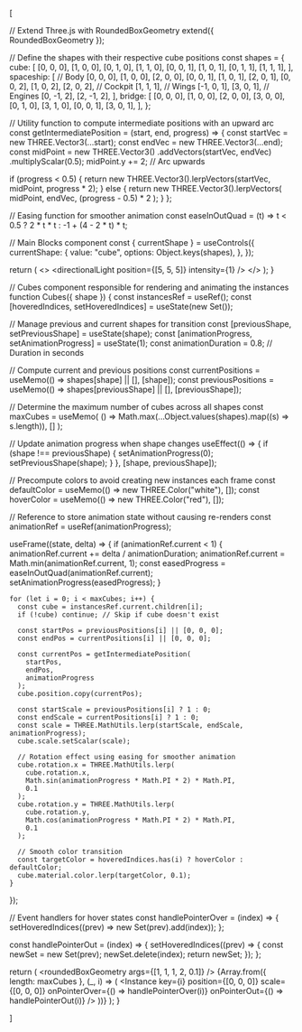 [

// Extend Three.js with RoundedBoxGeometry
extend({ RoundedBoxGeometry });

// Define the shapes with their respective cube positions
const shapes = {
  cube: [
    [0, 0, 0],
    [1, 0, 0],
    [0, 1, 0],
    [1, 1, 0],
    [0, 0, 1],
    [1, 0, 1],
    [0, 1, 1],
    [1, 1, 1],
  ],
  spaceship: [
    // Body
    [0, 0, 0],
    [1, 0, 0],
    [2, 0, 0],
    [0, 0, 1],
    [1, 0, 1],
    [2, 0, 1],
    [0, 0, 2],
    [1, 0, 2],
    [2, 0, 2],
    // Cockpit
    [1, 1, 1],
    // Wings
    [-1, 0, 1],
    [3, 0, 1],
    // Engines
    [0, -1, 2],
    [2, -1, 2],
  ],
  bridge: [
    [0, 0, 0],
    [1, 0, 0],
    [2, 0, 0],
    [3, 0, 0],
    [0, 1, 0],
    [3, 1, 0],
    [0, 0, 1],
    [3, 0, 1],
  ],
};

// Utility function to compute intermediate positions with an upward arc
const getIntermediatePosition = (start, end, progress) => {
  const startVec = new THREE.Vector3(...start);
  const endVec = new THREE.Vector3(...end);
  const midPoint = new THREE.Vector3()
    .addVectors(startVec, endVec)
    .multiplyScalar(0.5);
  midPoint.y += 2; // Arc upwards

  if (progress < 0.5) {
    return new THREE.Vector3().lerpVectors(startVec, midPoint, progress * 2);
  } else {
    return new THREE.Vector3().lerpVectors(
      midPoint,
      endVec,
      (progress - 0.5) * 2
    );
  }
};

// Easing function for smoother animation
const easeInOutQuad = (t) =>
  t < 0.5 ? 2 * t * t : -1 + (4 - 2 * t) * t;

// Main Blocks component
  const { currentShape } = useControls({
    currentShape: {
      value: "cube",
      options: Object.keys(shapes),
    },
  });

  return (
    <>
      <Cubes shape={currentShape} />
      <EffectComposer>
        <Bloom
          mipmapBlur
          luminanceThreshold={1}
          levels={7}
          intensity={1}
        />
      </EffectComposer>
      <OrbitControls />
      <ambientLight intensity={0.5} />
      <directionalLight position={[5, 5, 5]} intensity={1} />
    </>
  );
}

// Cubes component responsible for rendering and animating the instances
function Cubes({ shape }) {
  const instancesRef = useRef();
  const [hoveredIndices, setHoveredIndices] = useState(new Set());

  // Manage previous and current shapes for transition
  const [previousShape, setPreviousShape] = useState(shape);
  const [animationProgress, setAnimationProgress] = useState(1);
  const animationDuration = 0.8; // Duration in seconds

  // Compute current and previous positions
  const currentPositions = useMemo(() => shapes[shape] || [], [shape]);
  const previousPositions = useMemo(() => shapes[previousShape] || [], [previousShape]);

  // Determine the maximum number of cubes across all shapes
  const maxCubes = useMemo(
    () => Math.max(...Object.values(shapes).map((s) => s.length)),
    []
  );

  // Update animation progress when shape changes
  useEffect(() => {
    if (shape !== previousShape) {
      setAnimationProgress(0);
      setPreviousShape(shape);
    }
  }, [shape, previousShape]);

  // Precompute colors to avoid creating new instances each frame
  const defaultColor = useMemo(() => new THREE.Color("white"), []);
  const hoverColor = useMemo(() => new THREE.Color("red"), []);

  // Reference to store animation state without causing re-renders
  const animationRef = useRef(animationProgress);

  useFrame((state, delta) => {
    if (animationRef.current < 1) {
      animationRef.current += delta / animationDuration;
      animationRef.current = Math.min(animationRef.current, 1);
      const easedProgress = easeInOutQuad(animationRef.current);
      setAnimationProgress(easedProgress);
    }

    for (let i = 0; i < maxCubes; i++) {
      const cube = instancesRef.current.children[i];
      if (!cube) continue; // Skip if cube doesn't exist

      const startPos = previousPositions[i] || [0, 0, 0];
      const endPos = currentPositions[i] || [0, 0, 0];

      const currentPos = getIntermediatePosition(
        startPos,
        endPos,
        animationProgress
      );
      cube.position.copy(currentPos);

      const startScale = previousPositions[i] ? 1 : 0;
      const endScale = currentPositions[i] ? 1 : 0;
      const scale = THREE.MathUtils.lerp(startScale, endScale, animationProgress);
      cube.scale.setScalar(scale);

      // Rotation effect using easing for smoother animation
      cube.rotation.x = THREE.MathUtils.lerp(
        cube.rotation.x,
        Math.sin(animationProgress * Math.PI * 2) * Math.PI,
        0.1
      );
      cube.rotation.y = THREE.MathUtils.lerp(
        cube.rotation.y,
        Math.cos(animationProgress * Math.PI * 2) * Math.PI,
        0.1
      );

      // Smooth color transition
      const targetColor = hoveredIndices.has(i) ? hoverColor : defaultColor;
      cube.material.color.lerp(targetColor, 0.1);
    }
  });

  // Event handlers for hover states
  const handlePointerOver = (index) => {
    setHoveredIndices((prev) => new Set(prev).add(index));
  };

  const handlePointerOut = (index) => {
    setHoveredIndices((prev) => {
      const newSet = new Set(prev);
      newSet.delete(index);
      return newSet;
    });
  };

  return (
    <Instances ref={instancesRef} limit={maxCubes}>
      <roundedBoxGeometry args={[1, 1, 1, 2, 0.1]} />
      <meshStandardMaterial />
      {Array.from({ length: maxCubes }, (_, i) => (
        <Instance
          key={i}
          position={[0, 0, 0]}
          scale={[0, 0, 0]}
          onPointerOver={() => handlePointerOver(i)}
          onPointerOut={() => handlePointerOut(i)}
        />
      ))}
    </Instances>
  );
}

]